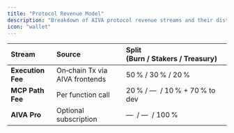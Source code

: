 ```yaml
---
title: "Protocol Revenue Model"
description: "Breakdown of AIVA protocol revenue streams and their distribution across stakeholders."
icon: "wallet"
---
```


| Stream | Source | Split (Burn / Stakers / Treasury) |
| :---- | :---- | :---- |
| **Execution Fee** | On‑chain Tx via AIVA frontends | 50 % / 30 % / 20 % |
| **MCP Path Fee** | Per function call | 20 % / —  / 10 % \+ 70 % to dev |
| **AIVA Pro** | Optional subscription | —  / —  / 100 % |
